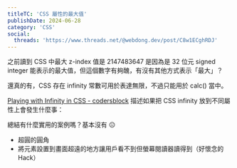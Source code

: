 ```yaml
---
titleTC: 'CSS 屬性的最大值'
publishDate: 2024-06-28
category: 'CSS'
social:
  threads: 'https://www.threads.net/@webdong.dev/post/C8w1ECghRDJ'
---
```


之前讀到 CSS 中最大 z-index 值是 2147483647 是因為是 32 位元 signed integer 能表示的最大值，但這個數字有夠醜，有沒有其他方式表示「最大」？

還真的有，CSS 存在 infinity 常數可用於表達無限，不過只能用於 calc() 當中。

[Playing with Infinity in CSS - codersblock](https://codersblock.com/blog/playing-with-infinity-in-css/) 描述如果把 CSS infinity 放到不同屬性上會發生什麼事：

總結有什麼實用的案例嗎？基本沒有 😐

- 超圓的圓角
- 將元素設置到畫面超遠的地方讓用戶看不到但螢幕閱讀器讀得到（好懷念的 Hack）
